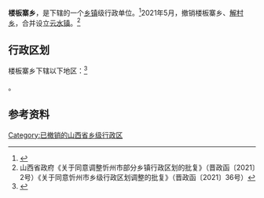 {{中国乡级行政区|14/09/81/209/000}}

'''楼板寨乡'''，是{{PRC admin/fullname|14/09/81/209/000|3}}下辖的一个[[乡镇|乡镇]]级行政单位。<ref>{{PRC admin/ref sgc|{{PRC admin/parent|14/09/81/209/000}}}}</ref>2021年5月，撤销楼板寨乡、[[解村乡|解村乡]]，合并设立[[云水镇|云水镇]]。<ref>山西省政府《关于同意调整忻州市部分乡镇行政区划的批复》（晋政函〔2021〕2号）《关于同意忻州市乡级行政区划调整的批复》（晋政函〔2021〕36号）</ref>

== 行政区划 ==

楼板寨乡下辖以下地区：<ref>{{PRC admin/ref sgc|14/09/81/209/000}}</ref>

{{PRC admin/children|14/09/81/209/000}}。

== 参考资料 ==

{{reflist}}

{{PRC admin/navcat|14/09/81/209/000}}

[[Category:已撤销的山西省乡级行政区|Category:已撤销的山西省乡级行政区]]